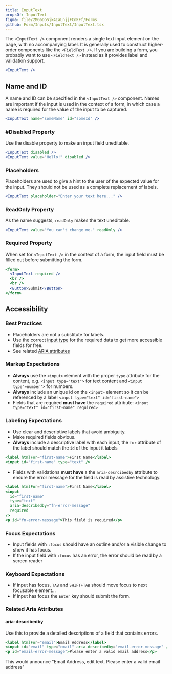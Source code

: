 ```yaml
---
title: InputText
propsOf: InputText
figma: file/2MG6DoSjk4IaLnjjFCnKFf/Forms
github: Form/Inputs/InputText/InputText.tsx
---
```


The `<InputText />` component renders a single text input element on the page, with no accompanying label. It is generally used to construct higher-order components like the `<FieldText />`. If you are building a form, you probably want to use `<FieldText />` instead as it provides label and validation support.

```jsx
<InputText />
```

## Name and ID

A name and ID can be specified in the `<InputText />` component. Names are important if the input is used in the context of a form, in which case a name is required for the value of the input to be captured.

```jsx
<InputText name="someName" id="someId" />
```

### #Disabled Property

Use the disable property to make an input field uneditable.

```jsx
<InputText disabled />
<InputText value="Hello!" disabled />
```

### Placeholders

Placeholders are used to give a hint to the user of the expected value for the input. They should not be used as a complete replacement of labels.

```jsx
<InputText placeholder="Enter your text here..." />
```

### ReadOnly Property

As the name suggests, `readOnly` makes the text uneditable.

```jsx
<InputText value="You can't change me." readOnly />
```

### Required Property

When set for `<InputText />` in the context of a form, the input field must be filled out before submitting the form.

```jsx
<form>
  <InputText required />
  <br />
  <br />
  <Button>Submit</Button>
</form>
```

## Accessibility

### Best Practices

- Placeholders are not a substitute for labels.
- Use the correct [input type](https://developer.mozilla.org/en-US/docs/Web/HTML/Element/input#Form_%3Cinput%3E_types_) for the required data to get more accessible fields for free.
- See related [ARIA attributes](#related-aria-attributes)

### Markup Expectations

- **Always** use the `<input>` element with the proper `type` attribute for the content, e.g. `<input type="text">` for text content and `<input type"=number">` for numbers.
- **Always** include an unique id on the `<input>` element so it can be referenced by a label `<input type="text" id="first-name">`
- Fields that are required **must have** the `required` attribute: `<input type="text" id="first-name" required>`

### Labeling Expectations

- Use clear and descriptive labels that avoid ambiguity.
- Make required fields obvious.
- **Always** include a descriptive label with each input, the `for` attribute of the label should match the `id` of the input it labels

```jsx
<label htmlFor="first-name">First Name</label>
<input id="first-name" type="text" />
```

- Fields with validations **must have** a the `aria-desrcibedby` attribute to ensure the error message for the field is read by assistive technology.

```jsx
<label htmlFor="first-name">First Name</label>
<input
  id="first-name"
  type="text"
  aria-describedby="fn-error-message"
  required
/>
<p id="fn-error-message">This field is required</p>
```

### Focus Expectations

- Input fields with `:focus` should have an outline and/or a visible change to show it has focus.
- If the input field with `:focus` has an error, the error should be read by a screen reader

### Keyboard Expectations

- If input has focus, `TAB` and `SHIFT+TAB` should move focus to next focusable element...
- If input has focus the `Enter` key should submit the form.

### Related Aria Attributes

#### aria-describedby

Use this to provide a detailed descriptions of a field that contains errors.

```jsx
<label htmlFor="email">Email Address</label>
<input id="email" type="email" aria-describedby="email-error-message" />
<p id="email-error-message">Please enter a valid email address</p>
```

This would announce "Email Address, edit text. Please enter a valid email address"
